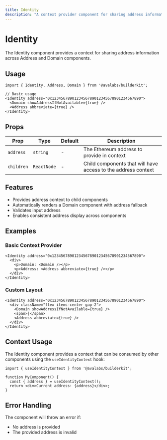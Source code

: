 ```yaml
---
title: Identity
description: "A context provider component for sharing address information across identity-related components."
---
```


# Identity

The Identity component provides a context for sharing address information across Address and Domain components.

## Usage

```tsx
import { Identity, Address, Domain } from '@avalabs/builderkit';

// Basic usage
<Identity address="0x1234567890123456789012345678901234567890">
  <Domain showAddressIfNotAvailable={true} />
  <Address abbreviate={true} />
</Identity>
```

## Props

| Prop | Type | Default | Description |
|------|------|---------|-------------|
| `address` | `string` | - | The Ethereum address to provide in context |
| `children` | `ReactNode` | - | Child components that will have access to the address context |

## Features

- Provides address context to child components
- Automatically renders a Domain component with address fallback
- Validates input address
- Enables consistent address display across components

## Examples

### Basic Context Provider
```tsx
<Identity address="0x1234567890123456789012345678901234567890">
  <div>
    <p>Domain: <Domain /></p>
    <p>Address: <Address abbreviate={true} /></p>
  </div>
</Identity>
```

### Custom Layout
```tsx
<Identity address="0x1234567890123456789012345678901234567890">
  <div className="flex items-center gap-2">
    <Domain showAddressIfNotAvailable={true} />
    <span>|</span>
    <Address abbreviate={true} />
  </div>
</Identity>
```

## Context Usage

The Identity component provides a context that can be consumed by other components using the `useIdentityContext` hook:

```tsx
import { useIdentityContext } from '@avalabs/builderkit';

function MyComponent() {
  const { address } = useIdentityContext();
  return <div>Current address: {address}</div>;
}
```

## Error Handling

The component will throw an error if:
- No address is provided
- The provided address is invalid 